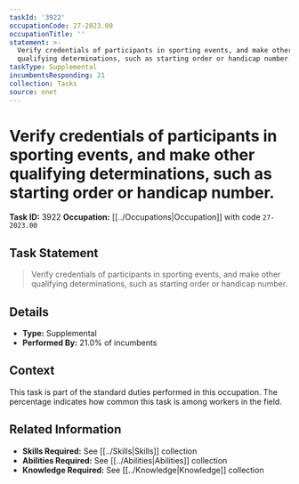 ```yaml
---
taskId: '3922'
occupationCode: 27-2023.00
occupationTitle: ''
statement: >-
  Verify credentials of participants in sporting events, and make other
  qualifying determinations, such as starting order or handicap number.
taskType: Supplemental
incumbentsResponding: 21
collection: Tasks
source: onet
---
```

# Verify credentials of participants in sporting events, and make other qualifying determinations, such as starting order or handicap number.

**Task ID:** 3922
**Occupation:** [[../Occupations|Occupation]] with code `27-2023.00`

## Task Statement

> Verify credentials of participants in sporting events, and make other qualifying determinations, such as starting order or handicap number.

## Details

- **Type:** Supplemental
- **Performed By:** 21.0% of incumbents

## Context

This task is part of the standard duties performed in this occupation. The percentage indicates how common this task is among workers in the field.

## Related Information

- **Skills Required:** See [[../Skills|Skills]] collection
- **Abilities Required:** See [[../Abilities|Abilities]] collection
- **Knowledge Required:** See [[../Knowledge|Knowledge]] collection
